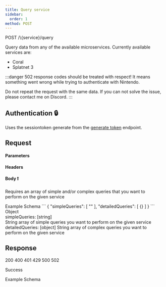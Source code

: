 ```yaml
---
title: Query service
sidebar:
  order: 1
method: POST
---
```


<ImportHandler/>

<div class="api-route">
  <span class="api-route-badge POST">POST</span>
  <span class="api-route-text">/\{service}/query</span>
</div>

Query data from any of the available microservices. Currently available services are:

* Coral
* Splatnet 3

:::danger
502 response codes should be treated with respect! It means something went wrong while trying to authenticate with Nintendo.

Do not repeat the request with the same data. If you can not solve the issue, please contact me on Discord.
:::

## Authentication 🔒

<sl-input id="header_Authorization" size="small" type="password" label="HTTP Bearer" placeholder="sessiontoken"></sl-input>

Uses the sessiontoken generate from the [generate token](/nso/authorization/sessiontoken) endpoint.

## Request

#### Parameters

<sl-input id="parameter_service" size="small" label="Service ❗" help-text="Name of the service you want to query" placeholder="splatnet3"></sl-input>

#### Headers

<sl-input id="header_X-Agent" size="small" label="X-Agent ❗" help-text="Name of your application or contact information" placeholder="docs/v1.0.0"></sl-input>
<sl-input id="header_X-Language" size="small" label="X-Language" help-text="Language for the query results (unused)" placeholder="en-US"></sl-input>

#### Body ❗

Requires an array of simple and/or complex queries that you want to perform on the given service

<sl-tab-group>
  <sl-tab slot="nav" panel="example">Example</sl-tab>
  <sl-tab slot="nav" panel="schema">Schema</sl-tab>

  <sl-tab-panel name="example">
    <EditableCode language="json" id="request-body">
      ```
      {
        "simpleQueries": [
          ""
        ],
        "detailedQueries": [
          {}
        ]
      }
      ```
    </ EditableCode>
  </sl-tab-panel>
  <sl-tab-panel name="schema">
    <sl-tree class="tree-with-lines">
      <sl-tree-item expanded>
        <span>Object</span>
        <sl-tree-item>
          <div class="tree-two-columns">
            <div>simpleQueries: [string]</div>
            <div>String array of simple queries you want to perform on the given service</div>
          </div>
        </sl-tree-item>
        <sl-tree-item>
          <div class="tree-two-columns">
            <span>detailedQueries: [object]</span>
            <span>String array of complex queries you want to perform on the given service</span>
          </div>
        </sl-tree-item>
      </sl-tree-item>
    </sl-tree>
  </sl-tab-panel>
</sl-tab-group>

<ApiTester url="/service/query" />

## Response

<sl-radio-group name="responses" value="1" size="small">
  <sl-radio-button value="1">200</sl-radio-button>
  <sl-radio-button value="2">400</sl-radio-button>
  <sl-radio-button value="3">401</sl-radio-button>
  <sl-radio-button value="4">429</sl-radio-button>
  <sl-radio-button value="5">500</sl-radio-button>
  <sl-radio-button value="6">502</sl-radio-button>
</sl-radio-group>

Success

<sl-tab-group>
  <sl-tab slot="nav" panel="example">Example</sl-tab>
  <sl-tab slot="nav" panel="schema">Schema</sl-tab>
</ sl-tab-group>